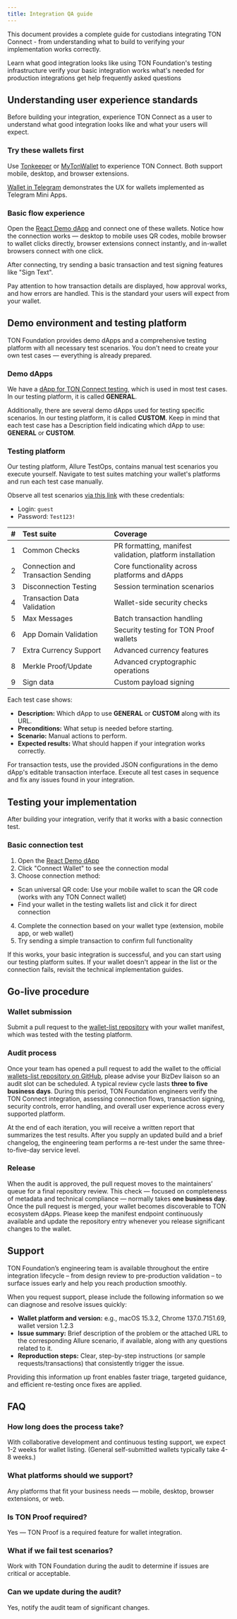 ```yaml
---
title: Integration QA guide
---
```


This document provides a complete guide for custodians integrating TON Connect - from understanding what to build to verifying your implementation works correctly.

<Columns cols={2}>
  <Card
    title="Understanding user experience standards"
    href="#understanding-user-experience-standards"
  >
    Learn what good integration looks like
  </Card>
  <Card
    title="Demo environment and testing platform"
    href="#demo-environment-and-testing-platform"
  >
    using TON Foundation's testing infrastructure
  </Card>
  <Card
    title="Testing your implementation"
    href="#testing-your-implementation"
  >
    verify your basic integration works
  </Card>
  <Card
    title="Go-live procedure"
    href="#go-live-procedure"
  >
    what's needed for production integrations
  </Card>
  <Card
    title="Support"
    href="#support"
  >
    get help
  </Card>
  <Card
    title="FAQ"
    href="#faq"
  >
    frequently asked questions
  </Card>
</Columns>

## Understanding user experience standards

Before building your integration, experience TON Connect as a user to understand what good integration looks like and what your users will expect.

### Try these wallets first

Use [Tonkeeper](https://tonkeeper.com/) or [MyTonWallet](https://mytonwallet.io/) to experience TON Connect. Both support mobile, desktop, and browser extensions.

[Wallet in Telegram](https://t.me/wallet) demonstrates the UX for wallets implemented as Telegram Mini Apps.

### Basic flow experience

Open the [React Demo dApp](https://ton-connect.github.io/demo-dapp-with-react-ui/) and connect one of these wallets. Notice how the connection works — desktop to mobile uses QR codes, mobile browser to wallet clicks directly, browser extensions connect instantly, and in-wallet browsers connect with one click.

After connecting, try sending a basic transaction and test signing features like "Sign Text".

Pay attention to how transaction details are displayed, how approval works, and how errors are handled. This is the standard your users will expect from your wallet.

## Demo environment and testing platform

TON Foundation provides demo dApps and a comprehensive testing platform with all necessary test scenarios. You don't need to create your own test cases — everything is already prepared.

### Demo dApps

We have a [dApp for TON Connect testing](https://ton-connect.github.io/demo-dapp-with-react-ui/), which is used in most test cases. In our testing platform, it is called **GENERAL**.

Additionally, there are several demo dApps used for testing specific scenarios. In our testing platform, it is called **CUSTOM**. Keep in mind that each test case has a Description field indicating which dApp to use: **GENERAL** or **CUSTOM**.

### Testing platform

Our testing platform, Allure TestOps, contains manual test scenarios you execute yourself. Navigate to test suites matching your wallet's platforms and run each test case manually.

Observe all test scenarios [via this link](https://tontech.testops.cloud/project/1/test-cases?treeId=2) with these credentials:

- Login: `guest`
- Password: `Test123!`

| \#  | Test suite                         | Coverage                                                  |
| :-- | :--------------------------------- | :-------------------------------------------------------- |
| 1   | Common Checks                      | PR formatting, manifest validation, platform installation |
| 2   | Connection and Transaction Sending | Core functionality across platforms and dApps             |
| 3   | Disconnection Testing              | Session termination scenarios                             |
| 4   | Transaction Data Validation        | Wallet-side security checks                               |
| 5   | Max Messages                       | Batch transaction handling                                |
| 6   | App Domain Validation              | Security testing for TON Proof wallets                    |
| 7   | Extra Currency Support             | Advanced currency features                                |
| 8   | Merkle Proof/Update                | Advanced cryptographic operations                         |
| 9   | Sign data                          | Custom payload signing                                    |

Each test case shows:

- **Description:** Which dApp to use **GENERAL** or **CUSTOM** along with its URL.
- **Preconditions:** What setup is needed before starting.
- **Scenario:** Manual actions to perform.
- **Expected results:** What should happen if your integration works correctly.

For transaction tests, use the provided JSON configurations in the demo dApp's editable transaction interface. Execute all test cases in sequence and fix any issues found in your integration.

## Testing your implementation

After building your integration, verify that it works with a basic connection test.

### Basic connection test

1. Open the [React Demo dApp](https://ton-connect.github.io/demo-dapp-with-react-ui/)
2. Click "Connect Wallet" to see the connection modal
3. Choose connection method:

  - Scan universal QR code: Use your mobile wallet to scan the QR code (works with any TON Connect wallet)
  - Find your wallet in the testing wallets list and click it for direct connection

4. Complete the connection based on your wallet type (extension, mobile app, or web wallet)
5. Try sending a simple transaction to confirm full functionality

If this works, your basic integration is successful, and you can start using our testing platform suites. If your wallet doesn't appear in the list or the connection fails, revisit the technical implementation guides.

## Go-live procedure

### Wallet submission

Submit a pull request to the [wallet-list repository](https://github.com/ton-connect/wallets-list) with your wallet manifest, which was tested with the testing platform.

### Audit process

Once your team has opened a pull request to add the wallet to the official [wallets-list repository on GitHub](https://github.com/ton-connect/wallets-list), please advise your BizDev liaison so an audit slot can be scheduled. A typical review cycle lasts **three to five business days**. During this period, TON Foundation engineers verify the TON Connect integration, assessing connection flows, transaction signing, security controls, error handling, and overall user experience across every supported platform.

At the end of each iteration, you will receive a written report that summarizes the test results. After you supply an updated build and a brief changelog, the engineering team performs a re-test under the same three-to-five-day service level.

### Release

When the audit is approved, the pull request moves to the maintainers’ queue for a final repository review. This check — focused on completeness of metadata and technical compliance — normally takes **one business day**. Once the pull request is merged, your wallet becomes discoverable to TON ecosystem dApps. Please keep the manifest endpoint continuously available and update the repository entry whenever you release significant changes to the wallet.

## Support

TON Foundation’s engineering team is available throughout the entire integration lifecycle – from design review to pre-production validation – to surface issues early and help you reach production smoothly.

When you request support, please include the following information so we can diagnose and resolve issues quickly:

- **Wallet platform and version:** e.g., macOS 15.3.2, Chrome 137.0.7151.69, wallet version 1.2.3
- **Issue summary:** Brief description of the problem or the attached URL to the corresponding Allure scenario, if available, along with any questions related to it.
- **Reproduction steps:** Clear, step-by-step instructions (or sample requests/transactions) that consistently trigger the issue.

Providing this information up front enables faster triage, targeted guidance, and efficient re-testing once fixes are applied.

## FAQ

### How long does the process take?

With collaborative development and continuous testing support, we expect 1-2 weeks for wallet listing. (General self-submitted wallets typically take 4-8 weeks.)

### What platforms should we support?

Any platforms that fit your business needs — mobile, desktop, browser extensions, or web.

### Is TON Proof required?

Yes — TON Proof is a required feature for wallet integration.

### What if we fail test scenarios?

Work with TON Foundation during the audit to determine if issues are critical or acceptable.

### Can we update during the audit?

Yes, notify the audit team of significant changes.
